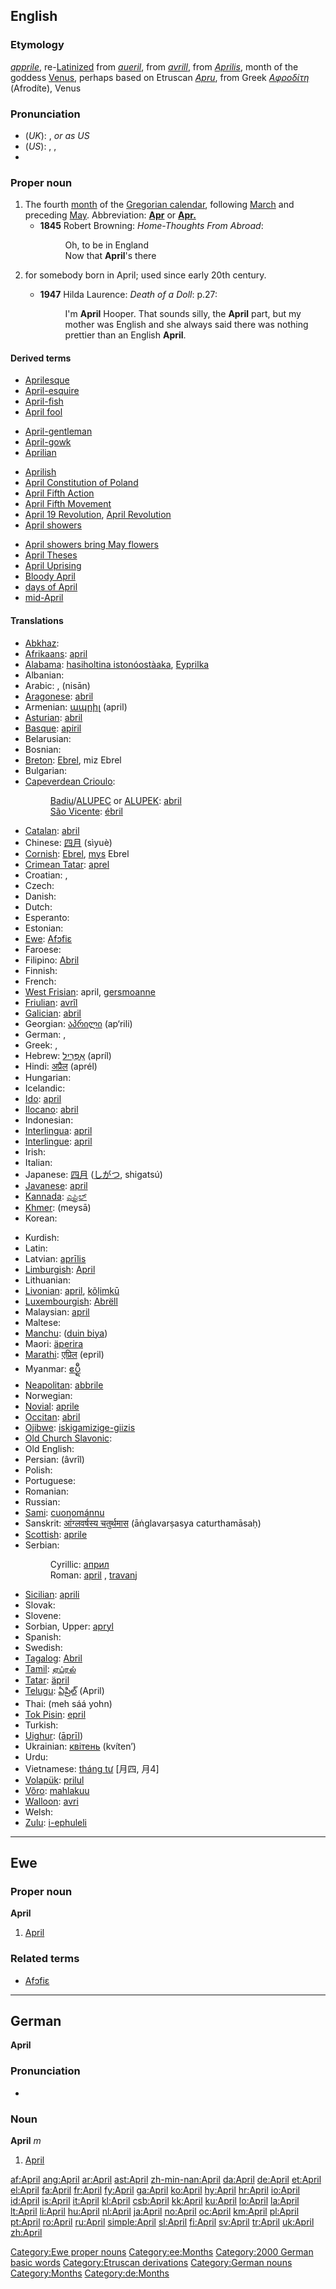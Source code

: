 ==English==

===Etymology===
{{ME.}} ''[[apprile]]'', re-[[Latinize]]d from ''[[aueril]]'', from {{OF.}} ''[[avrill]]'', from {{L.}} ''[[Aprilis]]'', month of the goddess [[Venus]], perhaps based on Etruscan ''[[Apru]]'', from Greek ''[[Αφροδίτη]]'' (Afrodíte), Venus

===Pronunciation===
* (''UK''): {{IPA|/ˈeɪprɪl/}}, {{SAMPA|/"eIprIl/}} ''or as US''
* (''US''): {{enPR|āʹprəl}}, {{IPA|/ˈeɪprəl/}}, {{SAMPA|/"eIpr@l/}}
* {{audio|en-us-April.ogg|Audio (US)}}

===Proper noun===
{{en-proper noun|s|-}}

# The fourth [[month]] of the [[Gregorian calendar]], following [[March]] and preceding [[May]]. Abbreviation: '''[[Apr]]''' or '''[[Apr.]]'''
#*'''1845''' Robert Browning: ''Home-Thoughts From Abroad'':
#*:Oh, to be in England
#*:Now that '''April''''s there
# {{given name|female}} for somebody born in April; used since early 20th century.
#*'''1947''' Hilda Laurence: ''Death of a Doll'': p.27:
#*:I'm '''April''' Hooper. That sounds silly, the '''April''' part, but my mother was English and she always said there was nothing prettier than an English '''April'''.

====Derived terms====
{{top3}}
* [[Aprilesque]]
* [[April-esquire]]
* [[April-fish]]
* [[April fool]]
<!--"April Fools' Day" is under "April fool"-->
* [[April-gentleman]]
* [[April-gowk]]
* [[Aprilian]]
{{mid3}}
* [[Aprilish]]
* [[w:April Constitution of Poland|April Constitution of Poland]]
* [[April Fifth Action]]
* [[April Fifth Movement]]
* [[April 19 Revolution]], [[April Revolution]]
* [[April showers]]
{{mid3}}
* [[April showers bring May flowers]]
* [[April Theses]]
* [[April Uprising]]
* [[Bloody April]]
* [[days of April]]
* [[mid-April]]
{{bottom}}

====Translations====
{{trans-top|fourth month of the Gregorian calendar}}
* [[Abkhaz]]: {{Cyrl|[[мшаҧы]]}} {{IPAchar|(mšaṗə)}}
* [[Afrikaans]]: [[april]]
* [[Alabama]]: [[hasiholtina istonóostàaka]], [[Eyprilka]]
* Albanian: {{t-|sq|prill|xs=Albanian}}
* Arabic: {{Arab|[[ابريل|أبْرِيل]]}} {{IPAchar|(’abrīl)}} {{m}}, {{Arab|[[نيسان|نِيسَانٌ]]}} (nisān) {{m}}
* [[Aragonese]]: [[abril]] {{m}}
* Armenian: [[ապրիլ]] (april)
* [[Asturian]]: [[abril]] {{m}}
* [[Basque]]: [[apiril]]
* Belarusian: {{t-|be|красавік|tr=krasavik|sc=Cyrl|xs=Belarusian}}
* Bosnian: {{t-|bs|april|m}}
* [[Breton]]: [[Ebrel]], miz Ebrel
* Bulgarian: {{t+|bg|април|tr=apríl|sc=Cyrl}}
* [[Capeverdean Crioulo]]:
*: [[Badiu]]/[[ALUPEC]] or [[ALUPEK]]: [[abril]]
*: [[São Vicente]]: [[ébril]]
* [[Catalan]]: [[abril]] {{m}}
* Chinese: [[四月]] (sìyuè)
* [[Cornish]]: [[Ebrel]], [[mys]] Ebrel
* [[Crimean Tatar]]: [[aprel]]
* Croatian: {{t+|hr|travanj|m}}, {{t+|hr|april|m}}
* Czech: {{t-|cs|duben|m}}
* Danish: {{t+|da|april}}
* Dutch: {{t+|nl|april}}
* Esperanto: {{t-|eo|aprilo|xs=Esperanto}}
* Estonian: {{t+|et|aprill}}
* [[Ewe]]: [[Afɔfiɛ]]
* Faroese: {{t-|fo|apríl|xs=Faroese}}
* Filipino: [[Abril]]
* Finnish: {{t+|fi|huhtikuu}}
* French: {{t+|fr|avril|m}}
* [[West Frisian]]: april, [[gersmoanne]]
* [[Friulian]]: [[avrîl]]
* [[Galician]]: [[abril]] {{m}}
* Georgian: [[აპრილი]] (ap‘rili)
* German: {{t+|de|April|m}}, {{t+|de|Ostermond|m}}
* Greek: {{t+|el|Απρίλιος|m|tr=Aprílios|sc=Grek}}, {{t+|el|Απρίλης|m|tr=Aprílis|sc=Grek}}
* Hebrew: [[אפריל|אַפְּרִיל]] (apríl) {{m}}
* Hindi: [[अप्रैल]] (aprél) {{m}}
* Hungarian: {{t+|hu|április}}
* Icelandic: {{t+|is|apríl}}
* [[Ido]]: [[april]]
* [[Ilocano]]: [[abril]]
* Indonesian: {{t-|id|april|xs=Indonesian}}
* [[Interlingua]]: [[april]]
* [[Interlingue]]: [[april]]
* Irish: {{t+|ga|Aibreán|xs=Irish}}
* Italian: {{t+|it|aprile|m}}
* Japanese: [[四月]] ([[しがつ]], shigatsú)
* [[Javanese]]: [[april]]
* [[Kannada]]: [[ಎಪ್ರಿಲ್]]
* [[Khmer]]: {{Khmr|[[មេសា]]}} (meysā)
* Korean: {{t+|ko|사월|tr=saweol|sc=KOchar}}
{{trans-mid}}
* Kurdish: {{t+|ku|avrêl}}
* Latin: {{t+|la|Aprilis|m}}
* Latvian: [[aprīlis]]
* [[Limburgish]]: [[April#Limburgish|April]]
* Lithuanian: {{t+|lt|balandis|m|xs=Lithuanian}}
* [[Livonian]]: [[april]], [[kõļimkū]]
* [[Luxembourgish]]: [[Abrëll]]
* Malaysian: [[april]]
* Maltese: {{t-|mt|April|xs=Maltese}}
* [[Manchu]]: ([[duin biya]])
* Maori: [[äperira]]
* [[Marathi]]: [[एप्रिल]] (epril)
* Myanmar: [[ဧပ္ရီ]] {{IPAchar|(epẏi)}}
* [[Neapolitan]]: [[abbrile]]
* Norwegian: {{t+|no|april}}
* [[Novial]]: [[aprile]]
* [[Occitan]]: [[abril]] {{m}}
* [[Ojibwe]]: [[iskigamizige-giizis]]
* [[Old Church Slavonic]]: {{tø|cu|априль|m|tr=aprilĭ|sc=Cyrl|xs=Old Church Slavonic}}
* Old English: {{t-|ang|eastermonaþ|m|alt=ēastermōnaþ|xs=Old English}}
* Persian: {{fa-Arab|[[آوریل]]}} (âvrîl)
* Polish: {{t+|pl|kwiecień|m}}
* Portuguese: {{t+|pt|abril|m}}
* Romanian: {{t+|ro|aprilie}}
* Russian: {{t+|ru|апрель|m|tr=aprél’|sc=Cyrl}}
* [[Sami]]: [[cuoŋománnu]]
* Sanskrit: [[आंग्लवर्षस्य चतुर्थमास]] (āṅglavarṣasya caturthamāsaḥ)
* [[Scottish]]: [[aprile]]
* Serbian:
*: Cyrillic: [[април#Serbian|април]] {{m}}
*: Roman: [[april#Serbian|april]] {{m}}, [[travanj]] {{m}}
* [[Sicilian]]: [[aprili]] {{m}}
* Slovak: {{t+|sk|apríl|m}}
* Slovene: {{t-|sl|apríl|m}}
* Sorbian, Upper: [[apryl]]
* Spanish: {{t+|es|abril|m}}
* Swedish: {{t+|sv|april}}
* [[Tagalog]]: [[Abril]]
* [[Tamil]]: [[ஏப்ரல்]]
* [[Tatar]]: [[äpril]]
* [[Telugu]]: [[ఏప్రిల్]] (April)
* Thai: {{Thai|[[เมษายน]]}} (meh sáá yohn)
* [[Tok Pisin]]: [[epril]]
* Turkish: {{t+|tr|nisan}}
* [[Uighur]]: {{fa-Arab|[[ئاپريل]]}} ([[āprīl]])
* Ukrainian: [[квітень]] (kvíten’) {{m}}
* Urdu: {{t+|ur|اپریل|m|tr=aprél|sc=ur-Arab|xs=Urdu}}
* Vietnamese: [[tháng tư]] [月四, 月4]
* [[Volapük]]: [[prilul]]
* [[Võro]]: [[mahlakuu]]
* [[Walloon]]: [[avri]]
* Welsh: {{t-|cy|Ebrill|m|xs=Welsh}}
* [[Zulu]]: [[i-ephuleli]]
{{trans-bottom}}

----

==Ewe==

===Proper noun===
'''April'''

# [[April#English|April]]

===Related terms===
* [[Afɔfiɛ]]

[[Category:Ewe proper nouns]]
[[Category:ee:Months]]

----

==German==
'''April'''

===Pronunciation===
*{{audio|De-April.ogg|audio}}

===Noun===
'''April''' ''m''

# [[April#English|April]]

[[Category:2000 German basic words]]
[[Category:Etruscan derivations]]
[[Category:German nouns]]
[[Category:Months]]
[[Category:de:Months]]

[[af:April]]
[[ang:April]]
[[ar:April]]
[[ast:April]]
[[zh-min-nan:April]]
[[da:April]]
[[de:April]]
[[et:April]]
[[el:April]]
[[fa:April]]
[[fr:April]]
[[fy:April]]
[[ga:April]]
[[ko:April]]
[[hy:April]]
[[hr:April]]
[[io:April]]
[[id:April]]
[[is:April]]
[[it:April]]
[[kl:April]]
[[csb:April]]
[[kk:April]]
[[ku:April]]
[[lo:April]]
[[la:April]]
[[lt:April]]
[[li:April]]
[[hu:April]]
[[nl:April]]
[[ja:April]]
[[no:April]]
[[oc:April]]
[[km:April]]
[[pl:April]]
[[pt:April]]
[[ro:April]]
[[ru:April]]
[[simple:April]]
[[sl:April]]
[[fi:April]]
[[sv:April]]
[[tr:April]]
[[uk:April]]
[[zh:April]]
